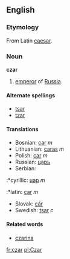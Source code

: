 ==English==
===Etymology===
From Latin [[caesar]].

===Noun===
'''czar'''

# [[emperor]] of [[Russia]].

====Alternate spellings====
*[[tsar]]
*[[tzar]]

====Translations====
*Bosnian: [[car]] ''m''
*Lithuanian: [[caras]] ''m''
*Polish: [[car]] ''m''
*Russian: [[царь]]
*Serbian:
:*cyrillic: [[цар]] ''m''
:*latin: [[car]] ''m''
*Slovak: [[cár#Slovak|cár]]
*Swedish: [[tsar]] ''c''

====Related words====
*[[czarina]]

[[fr:czar]]
[[pl:Czar]]